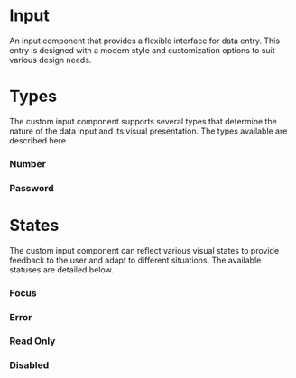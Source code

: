 


<Meta 
    title="Components/Forms/Input" 
    of={InputStories}
/>

<style>{`
    @import url('https://fonts.googleapis.com/css2?family=Exo:wght@100;200;300;400;500;600;700;800;900&display=swap');
    body{
        font-family: 'Exo', sans-serif !important;
    }
    #input, #types, #states  {
        font-family: 'Exo', sans-serif !important;
        font-weight: bold;
        font-size: 3em;
    }
    .text {
        font-family: 'Exo', sans-serif !important;
        font-weight: 500;
        line-height: 18px;
    }
    .css-xzp052 {
        padding: 30px 0px !important;
    }
    .wrapper {
        display: grid;
        grid-template-columns: repeat(2, 1fr);
        gap: 1rem;
        margin-top: 1rem;
    }
    .css-s230ta {
        margin-top: 0px !important;
    }
`}</style>


# Input


<p className="text">An input component that provides a flexible interface for data entry. This entry is designed with a modern style and customization options to suit various design needs.</p>

<Canvas of={InputStories.Default} />


# Types

<p className="text">The custom input component supports several types that determine the nature of the data input and its visual presentation. The types available are described here</p>

<div className='wrapper'>
    <div className='card'>
        <h3>Number</h3>
        <Canvas of={InputStories.Number} />
    </div>
    <div className='card'>
        <h3>Password</h3>
        <Canvas of={InputStories.Passoword} />
    </div>
</div>


# States

<p className="text">The custom input component can reflect various visual states to provide feedback to the user and adapt to different situations. The available statuses are detailed below.</p>

<div className='wrapper'>
    <div className='card'>
        <h3>Focus</h3>
        <Canvas of={InputStories.Focus} />
    </div>
    <div className='card'>
        <h3>Error</h3>
        <Canvas of={InputStories.Error} />
    </div>
    <div className='card'>
        <h3>Read Only</h3>
        <Canvas of={InputStories.ReadOnly} />
    </div>
    <div className='card'>
        <h3>Disabled</h3>
        <Canvas of={InputStories.Disabled} />
    </div>
</div>